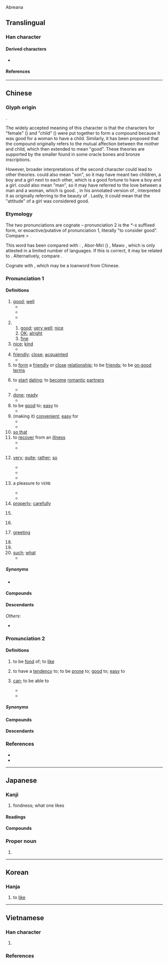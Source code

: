 {{also|女子}}Abreana {{character info/new}}
==Translingual==
{{stroke order|strokes=6}}
{{stroke order|type=animate}}

===Han character===
{{Han char|rn=38|rad=女|as=03|sn=6|four=47447|canj=VND|ids=⿰女子}}

====Derived characters====
* {{l|mul|[[𠲡]], [[𭖝]], [[𭰕]], [[𬫓]], [[𫱪]], [[𪦟]], [[𫚻]], [[𭀿]], [[𡘏]], [[䒵]], [[孬]], [[𪥸]], [[恏]], [[𭁮]], [[𥁨]], [[𭒊]], [[𪀮]], [[𡤟]]}}

====References====
{{Han ref|kx=0255.110|dkj=06053|dj=0518.120|hdz=21028.010|uh=597D}}

----

==Chinese==
{{zh-forms|alt=𡥃}}

===Glyph origin===
{{Han etyl}}
{{Han compound|女|子|t1=woman|t2=child|ls=ic}}.

The widely accepted meaning of this character is that the characters for "female" ({{l|zh|女}}) and "child" ({{l|zh|子}}) were put together to form a compound because it was good for a woman to have a child. Similarly, it has been proposed that the compound originally refers to the mutual affection between the mother and child, which then extended to mean "good". These theories are supported by the smaller {{l|zh|子}} found in some oracle bones and bronze inscriptions.

However, broader interpretations of the second character {{l|zh|子}} could lead to other theories. {{l|zh|子}} could also mean "son", so it may have meant two children, a boy and a girl next to each other, which is a good fortune to have a boy and a girl. {{l|zh|子}} could also mean "man", so it may have referred to the love between a man and a woman, which is good. {{w|Duan Yucai}}, in his annotated version of ''{{w|Shuowen}}'', interpreted it as originally referring to the beauty of {{zh-l|女子|woman}}. Lastly, it could mean that the "attitude" of a girl was considered good.

===Etymology===
The two pronunciations are cognate – pronunciation 2 is the ''*-s'' suffixed form, or exoactive/putative of pronunciation 1, literally "to consider good". Compare {{och-l|惡|id=3|[[bad]]; [[evil]]}} > {{och-l|惡|id=2|to consider [[bad]]; to [[hate]]}}.

This word has been compared with {{inh|zh|sit-pro|*hu||to raise; to rear; to nourish}}: {{cog|tbq-lob-pro|*hu³}}, Abor-Miri ({{cog|sit-tan}}) {{m|und||u}}, Mawo {{cog|cng|χu}}, which is only attested in a limited number of languages. If this is correct, it may be related to {{och-l|畜|to raise; to rear; domesticated animal}}. Alternatively, compare {{cog|bo|མཁོ||necessary, important}}.

Cognate with {{cog|bca|hux||good}}, which may be a loanword from Chinese.

===Pronunciation 1===
{{zh-pron
|m=hǎo
|ma=y
|dg=хо2
|c=hou2
|ca=Yue-hou2.ogg
|h=pfs=hó
|md=hō̤
|mn=hó/qz,zz:hóⁿ
|mn-t=ho2/hao2
|mn-t_note=ho2 - vernacular; hao2 - literary
|w=2hau
|mc=1
|oc=1,1
|cat=a,adv,v
}}

====Definitions====
{{zh-hanzi}}

# [[good]]; [[well]]
#* {{zh-ant|壞}}
#* {{zh-x|你 好 嗎？|How are you?}}
#* {{zh-x|真 是 個 好 主意！|That's a '''good''' idea!}}
# {{n-g|Used as an interjection}}
## [[good]]; [[very well]]; [[nice]]
## [[OK]]; [[alright]]
## [[fine]]
# [[nice]]; [[kind]]
#* {{zh-x|他們 對 我 很 好。|They are very '''kind''' to me.}}
# [[friendly]]; [[close]]; [[acquainted]]
#* {{zh-x|好 朋友|'''good''' friend}}
# to [[form]] a [[friendly]] or [[close]] [[relationship]]; to be [[friend]]s; to be [[on good terms]]
# {{lb|zh|specifically}} to [[start]] [[dating]]; to [[become]] [[romantic]] [[partner]]s
#* {{zh-x|他 倆 好 上 了。}}
# [[done]]; [[ready]]
#* {{zh-x|我 就 要 好 了。|I'll be '''ready''' very soon.}}
# to be [[good]] to; [[easy]] to
#* {{zh-x|這 水龍頭 好 擰。|This tap turns '''easily'''.}}
# (making it) [[convenient]]; [[easy]] for
#* {{zh-x|把 東西 收拾 乾淨，我 好 打掃 房間。|Put stuff away so that I can clean the room.}}
#* {{zh-x|他們 用 鏡子 反射 陽光，好 讓 救援 飛機 發現。|They used a mirror to reflect sunlight and help the search-and-rescue aircraft find them.}}
# [[so that]]
# to [[recover]] from an [[illness]]
#* {{zh-x|佢 病 咗 幾 個 月 都 仲 未 好。|He's been sick for several months and still hasn't '''recovered'''.|C}}
#* {{zh-x|好返|to get better; to recover; to heal|C}}
# {{lb|zh|somewhat|dialectal}} [[very]]; [[quite]]; [[rather]]; [[so]]
#* {{zh-x|我 好 興奮 啊！|I'm '''so''' excited!}}
#* {{zh-x|好 幾 天|quite a few days}}
#* {{zh-x|我 個 中文{man4-2} 老師 '''好''' 好 人 㗎！|My Chinese teacher is a '''very''' nice person!|C-GZ}}
# a pleasure to <small>VERB</small>
#: {{zh-x|好吃|delicious}}
#* {{zh-x|好用|a joy to use}}
#* {{zh-x|好聽|pleasant-sounding}}
# [[properly]]; [[carefully]]
#: {{zh-x|記得 帶 好 雨具！|Remember to bring along rain gear! / Make sure your rain gear is on you!}}
#: {{zh-x|聽 好 了！|Now listen carefully!}}
# {{n-g|Particle used after verbs to denote the completion or near-completion of an action.}}
#: {{zh-x|作業 做 好 了 嗎？|Have you finished your homework?}}
# {{n-g|Used after a [[noun]] or [[pronoun]] as a [[greeting]].}}
#: {{zh-x|你.好|hello}}
#: {{zh-x|大家.好|hello, everyone}}
#: {{zh-x|老師 好|hello, teacher}}
# [[greeting]]
#: {{zh-x|問好}}
#: {{zh-x|替 我 給 你 媽 帶 個 好兒{r}。}}
# {{n-g|Particle denoting agreement, support or wish to terminate a conversation.}}
# {{n-g|Particle denoting dissatisfaction in ironical sentences.}}
# [[such]]; [[what]]
#* {{zh-x|好 一 朵 美麗 的 茉莉花。|What a beautiful jasmine.}}

=====Synonyms=====
* {{sense|very}}
{{zh-dial|很}}

====Compounds====
{{zh-der|好比|好不|好不容易|好吃|好醜|好處|好處費|好歹|好的|好端端|好多|好法|好感|好過|好漢|好好|好好先生|好喝|好話|好壞|好貨|好幾|好傢伙|好景不長|好久|好看|好賴|好了傷疤忘了痛|好力寶|好臉|好馬不吃回頭草|好孬|好評|好氣|好球|好兒|好惹|好人|好人好事|好人家|好日子|好容易|好上加好|好生|好聲好氣|好使|好事|好事不出門，惡事傳千里|好事不宜遲|好事多磨|好手|好受|好說|好說歹說|好說話|好死|好似|好天|好聽|好玩|好聞|好戲|好像|好小子|好笑|好些|好心|好心不得好報|好性|好樣|好意|好意思|好用|好友|好運|好在|好找|好轉|好自為之|好走|好食|友好條約|好沒意思|不好受|好東西|不懷好意|交好|三好兩歹|好事天慳|恰到好處|好景不常|好聚好散|不好了|學好|不好啟齒|不好弄|大好|好樣子|好酒好肉|做好做歉|幸好|好夢|好癩|最好|好眼力|備受好評|做好看|做好做惡|三好兩歉|做好做歹|好語似珠|大事不好|好看錢|唱好|可知是好|好夢難圓|安好|一床兩好|不恰好|好死不死|好來寶|做歉做好|好主兒|做好事|三好兩怯|上好|好造化|和好|完好|一雙兩好|好本領|問好|好酒|好康|弄好|恰好|好景|不得好死|不識好歹|好欺負|好官|大好河山|忘年之好|好言好語|愛好兒|好不自在|天道好還|好道|好若|好搭檔|待好|好言相勸|好人難做|好缺|好朋友|嘖嘖稱好|帶個好|好兆頭|好彩頭|好書|好絕|好辦|好時好日|好言|剛好|夫婦好合|好麼|好是|好情|好夢難成|好望角|娟好|好心好意|好手如雲|完好無缺|好模好樣|嫌好道醜|嫌好道惡|嘴不好|和好如初|姣好|好體面|好頭腦|好險|好逑|好身手|好話兒|好菜|好花|好自在|好纏|好相識|好球帶|好獃|好爵|好法子|好沒生|好樣兒的|好日|好收場|好手好腳|好一日兒|好性氣|好性子|好弱|好姻緣|好大膽|好喬|好合|好半天|好剛口|好兄弟|好事多魔|好事多慳|好了歌|好主意|好一陣|好一會|好學|哥倆好|好名|也好|好籤|好早晚|好個|好鳥|大好老|好物|可不好|不論好壞|好心腸|好愻|不好惹|好萊塢|好人物|完好如初|廣受好評|好些時|好事多妨|不知好歹|好把式|只好|兩姓之好|叫好|好消息|便好道|好不好|可好|友好|不好過|多少是好|三五好友|好生意|不分好歹|不好意思|修好|倒好|兩相好|好離好散|便好|好報|好買賣|不知好歉|不好看|正好|暢好|新好男人|爛好人|相好|有話好說|有好有壞|拍手叫好|百年之好|搞不好|拿手好戲|百歲之好|有好兒|新好女人|月圓花好|滿好|秦晉之好|百年好合|示好|碰頭好兒|昆弟之好|甘言好辭|看好|瘡好忘痛|沒好氣|病好|求好心切|琴瑟之好|有個好歹|為好成歉|滿好個|燕好|濫好人|拉相好|江湖好漢|欠好|琴瑟和好|攀相好|朱陳之好|沒好意思|親朋好友|行好積德|賣好|言歸於好|言歸于好|要好|至好|隳好|絕妙好辭|總角之好|至親好友|花好月圓|頂好|綠林好漢|較好|還好|美好|討好|竹馬之好|轉看轉好|要好成歉|頂尖好手|結好|老好人|老相好|通好|重修舊好|英雄好漢|通家之好|辦好|要人好看|說好|買好|說好說歹|討好賣乖|言歸和好|見好就收|見好|良好|舊好|好家伙|汝好:lí hó|逐家好:ta̍k-ke-hó|好勢:hó-sè|拄好:tú-hó}}

====Descendants====
{{CJKV||こう|호|hảo}}
''Others'':
* {{desc|bor=1|vi|hẩu||kind, good, delicious}}

===Pronunciation 2===
{{zh-pron
|m=hào,a=y
|c=hou3
|h=pfs=hau
|md=hó̤
|mn=hòⁿ
|mn-t=haon3
|w=2hau
|mc=2
|oc=2,2
|cat=v
}}

====Definitions====
{{zh-hanzi}}

# to be [[fond]] of; to [[like]]
#: {{zh-x|好{hào}學不倦|to '''like''' to learn without feeling tired}}
#: {{zh-x|餃子{zi} 多 香 啊！我 就 好{hào} 這{zhèn}麼 一 口兒{r}！|The dumplings smell so delicious! I indeed '''like''' this!|M-UIB}}
# to have a [[tendency]] to; to be [[prone]] to; [[good]] to; [[easy]] to
# {{lb|zh|dialectal Mandarin|Wu}} [[can]]; to be able to
#* {{zh-also|會|可以}}
#* {{zh-x|儂 好 流利 個 講 上海話 𠲎？|'''Can''' you speak Shanghainese fluently?|SH}}

=====Synonyms=====
{{zh-dial|喜歡}}

====Compounds====
{{zh-der|好吃|好大喜功|好動|好高騖遠|好客|好奇|好強|好色|好尚|好勝|好事|好為人師|好惡|好行小惠|好學|好逸惡勞|好戰|好整以暇|好事者|好謀而成|好財|不好言笑|公諸同好|好學深思|好善樂施|好弄玄虛|好色之徒|好事貪功|富而好施|好內|同好|不好|偏好|愛才好士|愛人好士|宿好|好義|好善惡惡|好勇鬥狠|好學不倦|好利|好賭|急公好義|不好說話|好貨|好問|好音|好利忘義|好鬥|富而好禮|好生惡殺|愛好|嗜好|喜好|好丹非素|好奇心|嫉惡好善|好事之徒|好辯|好賢禮士|好謀善斷|好諛惡直|好行小慧|好自矜誇|好管閒事|好生|好施樂善|好學專輯|好善嫉惡|好吃懶做|好古|好生之德|一無所好|好謀|好施小惠|好謀無斷|世好|好口|潔身自好|欽賢好士|投其所好|疾惡好善|樂善好義|爭強好勝|樂善好施|玩好|癖好|游手好閒|禮賢好士|輕財好義|篤信好古|自好|葉公好龍|輕財好士|豪俠好義|酷好|荒功好頑|貪財好賄|貪安好逸|阿其所好|輕財好施|篤學好古|阿好|遊手好閒|貪財好色|篤志好學}}

====Descendants====
{{CJKV||こう|호|hiếu}}

===References===
* {{thcwd|2282}}
* {{R:yue:Hanzi}}

{{zh-cat|Beginning|Elementary|Intermediate}}

----

==Japanese==

===Kanji===
{{ja-kanji|grade=4|rs=女03}}

# fondness; what one likes

====Readings====
{{ja-readings
|goon=こう
|kanon=こう
|kun=す-き, す-く, この-む, このみ, よ-い, よし, よしみ-, すめよい, すめよし, よろし, よろし.い
}}

====Compounds====
{{col5|ja|{{ja-r|好き|すき}}
|{{ja-r|好%物|こう%ぶつ}}
|{{ja-r|好%敵%手|こう%てき%しゅ}}
|{{ja-r|良%好|りょう%こう}}
|{{ja-r|愛%好|あい%こう}}
|{{ja-r|良%好|りょう%こう}}
|{{ja-r|友%好|ゆう%こう}}
|{{ja-r|嗜%好%品|し%こう%ひん}}
|{{ja-r|好%感|こう%かん}}
|{{ja-r|好%転|こう%てん}}
|{{ja-r|好%事|こう%ず}}
}}

===Proper noun===
{{ja-pos|proper|よしみ}}

# {{given name|ja|male|sort=よしみ}}

----

==Korean==

===Hanja===
{{ko-hanja|hangeul=호|rv=ho|mr=ho}}

# to [[like]]

----

==Vietnamese==

===Han character===
{{vi-readings|rs=女03
|hanviet=hiếu-tdcndg;tdcntd;gdhn, hảo-tdcndg;tdcntd;gdhn
|phienthiet=呼到 hô đáo, 呼晧 hô hạo
|nom=hiếu-tdcndg;tdcntd;btcn, háu-tdcndg;gdhn;btcn, háo-tdcndg;gdhn, hảo-tdcntd;btcn, hẩu-tdcndg;gdhn, hấu-gdhn, hão-btcn, hếu-btcn
}}

# {{rfdef|vi|sort=女03}}

===References===
<references/>
